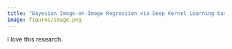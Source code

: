```yaml
---
title: "Bayesian Image-on-Image Regression via Deep Kernel Learning based Gaussian Processes"
image: figures/image.png
---
```


I love this research.
